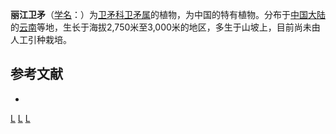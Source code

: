 {{Speciesbox 
| taxon = Euonymus lichiangensis
| authority = W. W. Smith
}}
'''丽江卫矛'''（[[学名|学名]]：{{lang|la|''Euonymus lichiangensis''}}）为[[卫矛科|卫矛科]][[卫矛属|卫矛属]]的植物，为中国的特有植物。分布于[[中国大陆|中国大陆]]的[[云南|云南]]等地，生长于海拔2,750米至3,000米的地区，多生于山坡上，目前尚未由人工引种栽培。

== 参考文献 ==
<div class="references-small">
* {{cite web| url =http://www.bioinfo.cn/db05/KmzwSpecies.php?action=view&id=2865| title =丽江卫矛| work =《中国高等植物数据库全库》| publisher =中国科学院微生物研究所| author =昆明植物研究所| accessdate =2009-02-23| deadurl =yes| archiveurl =https://web.archive.org/web/20160305085514/http://www.bioinfo.cn/db05/KmzwSpecies.php?action=view&id=2865| archivedate =2016-03-05}}
</div>
{{Taxonbar|from=Q10877514}}

[[Category:卫矛属|L]]
[[Category:中國特有植物|L]]
[[Category:云南植物|L]]